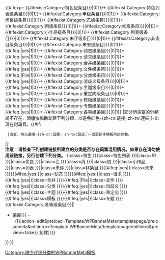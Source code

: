 {{#ifexpr:
{{#ifexist:Category:特色级{{{cat|{{{topic|}}}条目}}}|0|1}}+
{{#ifexist:Category:特色列表级{{{cat|{{{topic|}}}条目}}}|0|1}}+
{{#ifexist:Category:甲级{{{cat|{{{topic|}}}条目}}}|0|1}}+
{{#ifexist:Category:优良级{{{cat|{{{topic|}}}条目}}}|0|1}}+
{{#ifexist:Category:乙级{{{cat|{{{topic|}}}条目}}}|0|1}}+
{{#ifexist:Category:丙级{{{cat|{{{topic|}}}条目}}}|0|1}}+
{{#ifexist:Category:初级{{{cat|{{{topic|}}}条目}}}|0|1}}+
{{#ifexist:Category:小作品级{{{cat|{{{topic|}}}条目}}}|0|1}}+
{{#ifexist:Category:列表级{{{cat|{{{topic|}}}条目}}}|0|1}}+
{{#ifexist:Category:未评级{{{cat|{{{topic|}}}条目}}}|0|1}}+
{{#ifexist:Category:非条目级{{{cat|{{{topic|}}}条目}}}|0|1}}+
{{#ifexist:Category:未来级{{{cat|{{{topic|}}}条目}}}|0|1}}*{{#ifeq:{{{future}}}|yes|1|0}}+
{{#ifexist:Category:动态级{{{cat|{{{topic|}}}条目}}}|0|1}}*{{#ifeq:{{{current}}}|yes|1|0}}+
{{#ifexist:Category:请求级{{{cat|{{{topic|}}}条目}}}|0|1}}*{{#ifeq:{{{needed}}}|yes|1|0}}+
{{#ifexist:Category:合并级{{{cat|{{{topic|}}}条目}}}|0|1}}*{{#ifeq:{{{merge}}}|yes|1|0}}+
{{#ifexist:Category:文件级{{{cat|{{{topic|}}}条目}}}|0|1}}*{{#ifeq:{{{file-image}}}|File|1|0}}+
{{#ifexist:Category:分类级{{{cat|{{{topic|}}}条目}}}|0|1}}*{{#ifeq:{{{category}}}|yes|1|0}}+
{{#ifexist:Category:消歧义级{{{cat|{{{topic|}}}条目}}}|0|1}}*{{#ifeq:{{{disambig}}}|yes|1|0}}+
{{#ifexist:Category:主题级{{{cat|{{{topic|}}}条目}}}|0|1}}*{{#ifeq:{{{portal}}}|yes|1|0}}+
{{#ifexist:Category:重定向级{{{cat|{{{topic|}}}条目}}}|0|1}}*{{#ifeq:{{{redirect}}}|yes|1|0}}+
{{#ifexist:Category:模板级{{{cat|{{{topic|}}}条目}}}|0|1}}*{{#ifeq:{{{template}}}|yes|1|0}}+
{{#ifexist:Category:专题级{{{cat|{{{topic|}}}条目}}}|0|1}}*{{#ifeq:{{{project}}}|yes|1|0}}+
{{#ifexist:Category:各等级{{{cat|{{{topic|}}}条目}}}|0|1}}
|{{ombox
 |type=content
 |image=[[File:Nuvola apps kig.png|50px]]
 |text=本條目適用於等級評級分類，但{{#if:{{{name|}}}|'''{{{name}}}'''}}部分所需要的分類尚不存在。請儘快協助創建下列分類，以避免紅色-{zh-cn:链接; zh-tw:連結;}-出現在討論頁。{{#if:{{{assessment_cat_name|}}}
  |或者，可以選擇-{zh-cn:设置; zh-tw:設定;}-或更新本模板內的{{para|{{{assessment_cat_name}}}}}參數。
}}<br />'''注意：请检查下列创建链接所建立的分类是否存在简繁混用情况，如果存在请勿使用该链接，另行创建下列分类。'''
{{WikiProject assessment category check/row|cat={{{cat|{{{topic|}}}条目}}}|class=特色
}}{{WikiProject assessment category check/row|cat={{{cat|{{{topic|}}}条目}}}|class=特色列表
}}{{WikiProject assessment category check/row|cat={{{cat|{{{topic|}}}条目}}}|class=甲
}}{{WikiProject assessment category check/row|cat={{{cat|{{{topic|}}}条目}}}|class=优良
}}{{WikiProject assessment category check/row|cat={{{cat|{{{topic|}}}条目}}}|class=乙
}}{{WikiProject assessment category check/row|cat={{{cat|{{{topic|}}}条目}}}|class=丙
}}{{WikiProject assessment category check/row|cat={{{cat|{{{topic|}}}条目}}}|class=初
}}{{WikiProject assessment category check/row|cat={{{cat|{{{topic|}}}条目}}}|class=小作品
}}{{WikiProject assessment category check/row|cat={{{cat|{{{topic|}}}条目}}}|class=列表
}}{{WikiProject assessment category check/row|cat={{{cat|{{{topic|}}}条目}}}|class=未评
}}{{WikiProject assessment category check/row|cat={{{cat|{{{topic|}}}条目}}}|class=非条目
}}{{#ifeq:{{{future}}}|yes|{{WikiProject assessment category check/row|cat={{{cat|{{{topic|}}}条目}}}|class=未来
}}}}{{#ifeq:{{{current}}}|yes|{{WikiProject assessment category check/row|cat={{{cat|{{{topic|}}}条目}}}|class=动态
}}}}{{#ifeq:{{{needed}}}|yes|{{WikiProject assessment category check/row|cat={{{cat|{{{topic|}}}条目}}}|class=请求
}}}}{{#ifeq:{{{merge}}}|yes|{{WikiProject assessment category check/row|cat={{{cat|{{{topic|}}}条目}}}|class=合并
}}}}{{#ifeq:{{{file-image}}}|File|{{WikiProject assessment category check/row|cat={{{cat|{{{topic|}}}条目}}}|class=文件
}}}}{{#ifeq:{{{category}}}|yes|{{WikiProject assessment category check/row|cat={{{cat|{{{topic|}}}条目}}}|class=分类
}}}}{{#ifeq:{{{disambig}}}|yes|{{WikiProject assessment category check/row|cat={{{cat|{{{topic|}}}条目}}}|class=消歧义
}}}}{{#ifeq:{{{portal}}}|yes|{{WikiProject assessment category check/row|cat={{{cat|{{{topic|}}}条目}}}|class=主题
}}}}{{#ifeq:{{{redirect}}}|yes|{{WikiProject assessment category check/row|cat={{{cat|{{{topic|}}}条目}}}|class=重定向
}}}}{{#ifeq:{{{template}}}|yes|{{WikiProject assessment category check/row|cat={{{cat|{{{topic|}}}条目}}}|class=模板
}}}}{{#ifeq:{{{project}}}|yes|{{WikiProject assessment category check/row|cat={{{cat|{{{topic|}}}条目}}}|class=专题
}}}}{{#ifexist:Category:各等级{{{cat|{{{topic|}}}条目}}}|| 
*[[:Category:各等级{{{cat|{{{topic|}}}条目}}}]] –（[{{fullurl:Category:各等级{{{cat|{{{topic|}}}条目}}}|action=edit&preload=Template:WPBannerMeta/templatepage/preloadmeta&editintro=Template:WPBannerMeta/templatepage/editintro&preview=false}} 創建]）}}
}}[[Category:缺少评级分类的WPBannerMeta模板]]
}}<noinclude>
{{documentation}}

</noinclude>